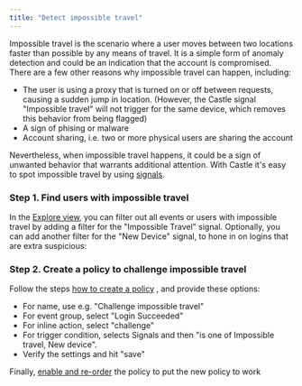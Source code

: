 ```yaml
---
title: "Detect impossible travel"
---
```


Impossible travel is the scenario where a user moves between two locations faster than possible by any means of travel. It is a simple form of anomaly detection and could be an indication that the account is compromised. There are a few other reasons why impossible travel can happen, including:

* The user is using a proxy that is turned on or off between requests, causing a sudden jump in location. (However, the Castle signal "Impossible travel" will not trigger for the same device, which removes this behavior from being flagged)
* A sign of phising or malware
* Account sharing, i.e. two or more physical users are sharing the account

Nevertheless, when impossible travel happens, it could be a sign of unwanted behavior that warrants additional attention. With Castle it's easy to spot impossible travel by using [signals](/docs/signals-reference#anomalous-behavior). 

### Step 1\. Find users with impossible travel

In the [Explore view](https://dashboard.castle.io/v2/events), you can filter out all events or users with impossible travel by adding a filter for the "Impossible Travel" signal. Optionally, you can add another filter for the "New Device" signal, to hone in on logins that are extra suspicious:

### Step 2\. Create a policy to challenge impossible travel

Follow the steps [how to create a policy](/docs/creating-a-policy#creating-a-policy) , and provide these options:

* For name, use e.g. "Challenge impossible travel"
* For event group, select "Login Succeeded"
* For inline action, select "challenge"
* For trigger condition, selects Signals and then "is one of Impossible travel, New device".
* Verify the settings and hit "save"

Finally, [enable and re-order](/docs/creating-a-policy#step-3-enable-and-reorder) the policy to put the new policy to work
